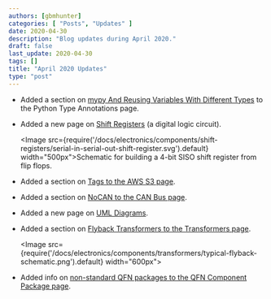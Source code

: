 ```yaml
---
authors: [gbmhunter]
categories: [ "Posts", "Updates" ]
date: 2020-04-30
description: "Blog updates during April 2020."
draft: false
last_update: 2020-04-30
tags: []
title: "April 2020 Updates"
type: "post"
---
```


* Added a section on [mypy And Reusing Variables With Different Types](/programming/languages/python/python-type-annotations#mypy-and-reusing-variables-with-different-types) to the Python Type Annotations page.

* Added a new page on [Shift Registers](/electronics/components/shift-registers) (a digital logic circuit).

    <Image src={require('/docs/electronics/components/shift-registers/serial-in-serial-out-shift-register.svg').default} width="500px">Schematic for building a 4-bit SISO shift register from flip flops.</Image>

* Added a section on [Tags to the AWS S3 page](/programming/cloud/aws/s3#tags).

* Added a section on [NoCAN to the CAN Bus page](/electronics/communication-protocols/can-protocol#nocan).

* Added a new page on [UML Diagrams](/programming/general/uml-diagrams).

* Added a section on [Flyback Transformers to the Transformers page](/electronics/components/transformers#flyback-transformers).

    <Image src={require('/docs/electronics/components/transformers/typical-flyback-schematic.png').default} width="600px"></Image>

* Added info on [non-standard QFN packages to the QFN Component Package page](/pcb-design/component-packages/qfn-component-package#completely-non-standard-qfn-packages).